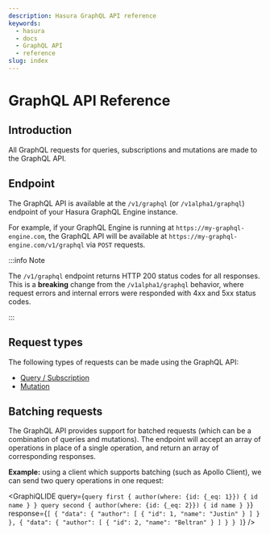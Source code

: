 ```yaml
---
description: Hasura GraphQL API reference
keywords:
  - hasura
  - docs
  - GraphQL API
  - reference
slug: index
---
```



# GraphQL API Reference

## Introduction

All GraphQL requests for queries, subscriptions and mutations are made to the GraphQL API.

## Endpoint

The GraphQL API is available at the `/v1/graphql` (or `/v1alpha1/graphql`) endpoint of your Hasura GraphQL Engine
instance.

For example, if your GraphQL Engine is running at `https://my-graphql-engine.com`, the GraphQL API will be available at
`https://my-graphql-engine.com/v1/graphql` via `POST` requests.

:::info Note

The `/v1/graphql` endpoint returns HTTP 200 status codes for all responses. This is a **breaking** change from the
`/v1alpha1/graphql` behavior, where request errors and internal errors were responded with 4xx and 5xx status codes.

:::

## Request types

The following types of requests can be made using the GraphQL API:

- [Query / Subscription](/api-reference/graphql-api/query.mdx)
- [Mutation](/api-reference/graphql-api/mutation.mdx)

## Batching requests

The GraphQL API provides support for batched requests (which can be a combination of queries and mutations). The
endpoint will accept an array of operations in place of a single operation, and return an array of corresponding
responses.

**Example:** using a client which supports batching (such as Apollo Client), we can send two query operations in one
request:

<GraphiQLIDE
  query={`query first {
  author(where: {id: {_eq: 1}}) {
    id
    name
  }
}
query second {
  author(where: {id: {_eq: 2}}) {
    id
    name
  }
}`}
  response={`[
  {
    "data": {
      "author": [
        {
          "id": 1,
          "name": "Justin"
        }
      ]
    }
  },
  {
    "data": {
      "author": [
        {
          "id": 2,
          "name": "Beltran"
        }
      ]
    }
  }
]`}
/>
